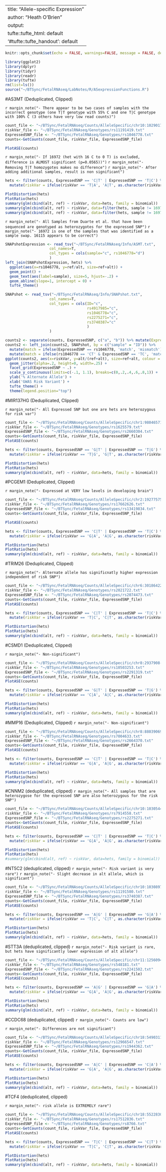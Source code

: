 
---
title: "Allele-specific Expression"
author: "Heath O'Brien"
output:
  tufte::tufte_html: default
  '#tufte::tufte_handout': default
---
<!-- see http://rstudio.github.io/tufte/ for info about tufte -->
```r
knitr::opts_chunk$set(echo = FALSE, warnings=FALSE, message = FALSE, dev.args = list(bg = 'transparent'))

library(ggplot2)
library(dplyr)
library(tidyr)
library(readr)
library(tufte)
rm(list=ls())
source("~/BTSync/FetalRNAseq/LabNotes/R/ASexpressionFunctions.R")
```

#AS3MT (Deduplicated, Clipped)

`r margin_note("- There appear to be two cases of samples with the incorrect genotype (one T|T genotype with 55% C and one T|C genotype with 100% C (3 others have very low read counts)")`

```r
count_file <- "~/BTSync/FetalRNAseq/Counts/AlleleSpecific/chr10:102901727-102901727.clip.counts.txt"
riskVar_file <- "~/BTSync/FetalRNAseq/Genotypes/rs11191419.txt"
ExpressedSNP_file <- "~/BTSync/FetalRNAseq/Genotypes/rs1046778.txt"
counts<-GetCounts(count_file, riskVar_file, ExpressedSNP_file)

PlotASE(counts)
```
`r margin_note("- If 16972 (het with 16 C to 0 T) is excluded, difference is ALMOST significant (p=0.0565))")`
`r margin_note("- Removing T|T homozygotes makes no difference")`
`r margin_note("- After adding additional samples, result is non significant")`

```r
hets <- filter(counts, ExpressedSNP == 'C|T' | ExpressedSNP == 'T|C') %>% 
  mutate(riskVar = ifelse(riskVar == 'T|A', 'A|T', as.character(riskVar)))

PlotDistortion(hets)
PlotRatio(hets)
summary(glm(cbind(alt, ref) ~ riskVar, data=hets, family = binomial))
summary(glm(cbind(alt, ref) ~ riskVar, data=filter(hets, sample != 16972), family = binomial))
summary(glm(cbind(alt, ref) ~ riskVar, data=filter(hets, sample != 16972 & riskVar != 'T|T'), family = binomial))

```

`r margin_note("- All Samples from Duarte et al. that have been sequenced are genotyped as heterozygotes for the expressed SNP")`
`r margin_note("- 16972 is one of the samples that was identified as a sample swap. 16115 appears to be correct")`
```r
SNAPshotExpression <- read_tsv("~/BTSync/FetalRNAseq/Info/ASMT.txt", 
                    col_names=T,
                    col_types = cols(sample="c", rs1046778="d")
                    )
left_join(SNAPshotExpression, hets) %>% 
  ggplot(aes(x=rs1046778, y=ref/alt, size=ref+alt)) +
  geom_point() + 
  geom_text(aes(label=sample), size=5, hjust=-.2) + 
  geom_abline(slope=1, intercept = 0) +
  tufte_theme()
```


```r
SNAPshot <- read_tsv("~/BTSync/FetalRNAseq/Info/SNAPshot.txt", 
                    col_names=T,
                    col_types = cols(ID="c", 
                                     rs4917985="c", 
                                     rs1046778="c", 
                                     rs2275271="c", 
                                     rs3740387="c"
                                     )
                    )

counts2 <- separate(counts, ExpressedSNP, c("a", "b")) %>% mutate(ExpressedSNP= paste(a,b, sep=''))
counts2 <- left_join(counts2, SNAPshot, by = c("sample" = "ID")) %>% 
  mutate(match = ifelse(ExpressedSNP == rs1046778, 'match', 'mismatch')) %>%
  mutate(match = ifelse(rs1046778 == 'CT' & ExpressedSNP == 'TC', 'match', match))
ggplot(counts2, aes(x=riskVar, y=alt/(ref+alt), size=ref+alt, colour = match)) +
  geom_jitter(alpha=.2, height=0, width=.25) +
  facet_grid(ExpressedSNP ~ .) +
  scale_y_continuous(limits=c(-.1, 1.1), breaks=c(0,.2,.4,.6,.8,1)) +
  ylab('% Alternate Allele') +
  xlab('GWAS Risk Variant') +
  tufte_theme() +
  theme(legend.position="top")
```


#MIR137HG (Deduplicated, Clipped)

`r margin_note("- All Expressed SNP but one are hets are heterozygous for risk var")`

```r
count_file <- "~/BTSync/FetalRNAseq/Counts/AlleleSpecific/chr1:98046571-98046571.clip.counts.txt"
riskVar_file <- "~/BTSync/FetalRNAseq/Genotypes/rs1625579.txt"
ExpressedSNP_file <- "~/BTSync/FetalRNAseq/Genotypes/rs2660304.txt"
counts<-GetCounts(count_file, riskVar_file, ExpressedSNP_file)
PlotASE(counts)

hets <- filter(counts, ExpressedSNP == 'G|T' | ExpressedSNP == 'T|G') %>% 
  mutate(riskVar = ifelse(riskVar == 'T|G', 'G|T', as.character(riskVar)))

PlotDistortion(hets)
PlotRatio(hets)
summary(glm(cbind(alt, ref) ~ riskVar, data=hets, family = binomial))

```


#PCGEM1 (Deduplicated, Clipped)

`r margin_note("- Expressed at VERY low levels in developing brain")`

```r
count_file <- "~/BTSync/FetalRNAseq/Counts/AlleleSpecific/chr2:192775750-192775750.clip.counts.txt"
riskVar_file <- "~/BTSync/FetalRNAseq/Genotypes/rs17662626.txt"
ExpressedSNP_file <- "~/BTSync/FetalRNAseq/Genotypes/rs13419834.txt"
counts<-GetCounts(count_file, riskVar_file, ExpressedSNP_file)

PlotASE(counts)

hets <- filter(counts, ExpressedSNP == 'C|T' | ExpressedSNP == 'T|C') %>% 
  mutate(riskVar = ifelse(riskVar == 'G|A', 'A|G', as.character(riskVar)))

PlotDistortion(hets)
PlotRatio(hets)
summary(glm(cbind(alt, ref) ~ riskVar, data=hets, family = binomial))

```

#TRIM26 (Deduplicated, Clipped)

`r margin_note("- Alternate allele has significnatly higher expression independent of risk SNP")`

```r
count_file <- "~/BTSync/FetalRNAseq/Counts/AlleleSpecific/chr6:30186422-30186422.clip.counts.txt"
riskVar_file <- "~/BTSync/FetalRNAseq/Genotypes/rs2021722.txt"
ExpressedSNP_file <- "~/BTSync/FetalRNAseq/Genotypes/rs2074473.txt"
counts<-GetCounts(count_file, riskVar_file, ExpressedSNP_file)
PlotASE(counts)

hets <- filter(counts, ExpressedSNP == 'C|T' | ExpressedSNP == 'T|C') %>% 
  mutate(riskVar = ifelse(riskVar == 'T|C', 'C|T', as.character(riskVar)))

PlotDistortion(hets)
PlotRatio(hets)
summary(glm(cbind(alt, ref) ~ riskVar, data=hets, family = binomial))
```


#CSMD1 (Deduplicated, Clipped)

`r margin_note("- Non-significant")`

```r
count_file <- "~/BTSync/FetalRNAseq/Counts/AlleleSpecific/chr8:2937908-2937908.clip.counts.txt"
riskVar_file <- "~/BTSync/FetalRNAseq/Genotypes/rs10503253.txt"
ExpressedSNP_file <- "~/BTSync/FetalRNAseq/Genotypes/rs2291319.txt"
counts<-GetCounts(count_file, riskVar_file, ExpressedSNP_file)
PlotASE(counts)

hets <- filter(counts, ExpressedSNP == 'G|T' | ExpressedSNP == 'T|G') %>% 
  mutate(riskVar = ifelse(riskVar == 'C|A', 'A|C', as.character(riskVar)))

PlotDistortion(hets)
PlotRatio(hets)
summary(glm(cbind(alt, ref) ~ riskVar, data=hets, family = binomial))
```


#MMP16  (Deduplicated, Clipped)
`r margin_note("- Non-significant")`

```r
count_file <- "~/BTSync/FetalRNAseq/Counts/AlleleSpecific/chr8:88039069-88039069.clip.counts.txt"
riskVar_file <- "~/BTSync/FetalRNAseq/Genotypes/rs7004633.txt"
ExpressedSNP_file <- "~/BTSync/FetalRNAseq/Genotypes/rs2664370.txt"
counts<-GetCounts(count_file, riskVar_file, ExpressedSNP_file)
PlotASE(counts)

hets <- filter(counts, ExpressedSNP == 'C|T' | ExpressedSNP == 'T|C') %>% 
  mutate(riskVar = ifelse(riskVar == 'G|A', 'A|G', as.character(riskVar)))

PlotDistortion(hets)
PlotRatio(hets)
summary(glm(cbind(alt, ref) ~ riskVar, data=hets, family = binomial))

```


#CNNM2 (deduplicated, clipped)
`r margin_note("- All samples that are heterozygose for the expressed SNP are also heterozygous for the risk SNP")`

```r
count_file <- "~/BTSync/FetalRNAseq/Counts/AlleleSpecific/chr10:103054405-103054405.clip.counts.txt"
riskVar_file <- "~/BTSync/FetalRNAseq/Genotypes/rs7914558.txt"
ExpressedSNP_file <- "~/BTSync/FetalRNAseq/Genotypes/rs2275271.txt"
counts<-GetCounts(count_file, riskVar_file, ExpressedSNP_file)
PlotASE(counts)

hets <- filter(counts, ExpressedSNP == 'C|T' | ExpressedSNP == 'T|C') %>% 
  mutate(riskVar = ifelse(riskVar == 'G|A', 'A|G', as.character(riskVar)))

PlotDistortion(hets)
PlotRatio(hets)
#summary(glm(cbind(alt, ref) ~ riskVar, data=hets, family = binomial))

```

#NT5C2 (deduplicated, clipped)
`r margin_note("- Risk variant is very rare")`
`r margin_note("- Slight decrease in alt allele, which is significant")`

```r
count_file <- "~/BTSync/FetalRNAseq/Counts/AlleleSpecific/chr10:103089711-103089711.clip.counts.txt"
riskVar_file <- "~/BTSync/FetalRNAseq/Genotypes/rs11191580.txt"
ExpressedSNP_file <- "~/BTSync/FetalRNAseq/Genotypes/rs3740387.txt"
counts<-GetCounts(count_file, riskVar_file, ExpressedSNP_file)
PlotASE(counts)

hets <- filter(counts, ExpressedSNP == 'A|G' | ExpressedSNP == 'G|A') %>% 
  mutate(riskVar = ifelse(riskVar == 'T|C', 'C|T', as.character(riskVar)))

PlotDistortion(hets)
PlotRatio(hets)
summary(glm(cbind(alt, ref) ~ riskVar, data=hets, family = binomial))
```

#STT3A (deduplicated, clipped)
`r margin_note("- Risk variant is rare, but hets have significantly lower expression of alt allele")`

```r
count_file <- "~/BTSync/FetalRNAseq/Counts/AlleleSpecific/chr11:125609468-125609468.clip.counts.txt"
riskVar_file <- "~/BTSync/FetalRNAseq/Genotypes/rs548181.txt"
ExpressedSNP_file <- "~/BTSync/FetalRNAseq/Genotypes/rs2241502.txt"
counts<-GetCounts(count_file, riskVar_file, ExpressedSNP_file)
PlotASE(counts)

hets <- filter(counts, ExpressedSNP == 'A|G' | ExpressedSNP == 'G|A') %>% 
  mutate(riskVar = ifelse(riskVar == 'G|A', 'A|G', as.character(riskVar)))

PlotDistortion(hets)
PlotRatio(hets)
summary(glm(cbind(alt, ref) ~ riskVar, data=hets, family = binomial))
```


#CCDC68 (deduplicated, clipped)
`r margin_note("- Counts are low")`

`r margin_note("- Differences are not significant")`
```r
count_file <- "~/BTSync/FetalRNAseq/Counts/AlleleSpecific/chr18:54903114-54903114.clip.counts.txt"
riskVar_file <- "~/BTSync/FetalRNAseq/Genotypes/rs12966547.txt"
ExpressedSNP_file <- "~/BTSync/FetalRNAseq/Genotypes/rs1944362.txt"
counts<-GetCounts(count_file, riskVar_file, ExpressedSNP_file)
PlotASE(counts)

hets <- filter(counts, ExpressedSNP == 'A|C' | ExpressedSNP == 'C|A') %>% 
  mutate(riskVar = ifelse(riskVar == 'G|A', 'A|G', as.character(riskVar)))

PlotDistortion(hets)
PlotRatio(hets)
summary(glm(cbind(alt, ref) ~ riskVar, data=hets, family = binomial))

```


#TCF4 (deduplicated, clipped)

`r margin_note("- risk allele is EXTREMELY rare")`

```r
count_file <- "~/BTSync/FetalRNAseq/Counts/AlleleSpecific/chr18:55228300-55228300.clip.counts.txt"
riskVar_file <- "~/BTSync/FetalRNAseq/Genotypes/rs17512836.txt"
ExpressedSNP_file <- "~/BTSync/FetalRNAseq/Genotypes/rs8766.txt"
counts<-GetCounts(count_file, riskVar_file, ExpressedSNP_file)
PlotASE(counts)

hets <- filter(counts, ExpressedSNP == 'T|C' | ExpressedSNP == 'C|T') %>% 
  mutate(riskVar = ifelse(riskVar == 'T|C', 'C|T', as.character(riskVar)))

PlotDistortion(hets)
PlotRatio(hets)
summary(glm(cbind(alt, ref) ~ riskVar, data=hets, family = binomial))
```